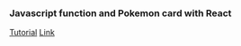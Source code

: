 ### Javascript function and Pokemon card with React

[Tutorial](https://www.youtube.com/watch?v=vomuCMmoNyE)
[Link](https://codesandbox.io/p/devbox/x5975t?file=%2Fsrc%2FApp.jsx%3A28%2C38)